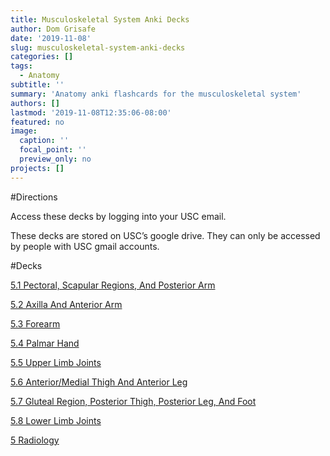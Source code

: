 ```yaml
---
title: Musculoskeletal System Anki Decks
author: Dom Grisafe
date: '2019-11-08'
slug: musculoskeletal-system-anki-decks
categories: []
tags:
  - Anatomy
subtitle: ''
summary: 'Anatomy anki flashcards for the musculoskeletal system'
authors: []
lastmod: '2019-11-08T12:35:06-08:00'
featured: no
image:
  caption: ''
  focal_point: ''
  preview_only: no
projects: []
---
```


#Directions

Access these decks by logging into your USC email.

These decks are stored on USC’s google drive. They can only be accessed by people with USC gmail accounts.

#Decks

[5.1 Pectoral, Scapular Regions, And Posterior Arm](https://drive.google.com/open?id=1-whF8QvuSslVN07KGsWLLsOp6U4gBcE2)

[5.2 Axilla And Anterior Arm](https://drive.google.com/open?id=1yG4D7f6ZA5nl1vpide1hSSH45GGfV0pT)

[5.3 Forearm](https://drive.google.com/open?id=1Cnmf7VQBPUnJcWJS0SUoKz3K4Gc7EEdw)

[5.4 Palmar Hand](https://drive.google.com/open?id=12kZfM_ZCyv9PIJj95vmEnQIxtaQgwu19)

[5.5 Upper Limb Joints](https://drive.google.com/open?id=1WxuaIpyRWKVNVI7gWpnzm9V1jWawR1IL)

[5.6 Anterior/Medial Thigh And Anterior Leg](https://drive.google.com/open?id=1M6uVxSdu7Dl2VfDSQcyVG2TEPLeo9085)

[5.7 Gluteal Region, Posterior Thigh, Posterior Leg, And Foot](https://drive.google.com/open?id=178_W2OywMYzHAqqXHxEhdRUXL59uJANW)

[5.8 Lower Limb Joints](https://drive.google.com/open?id=1Sx8IjGnHU6IsdfIUvUk99UJzvY9B945D)

[5 Radiology](https://drive.google.com/open?id=1A5Q3at6ZXDOhJzmvdirto57dPznusv3V)
